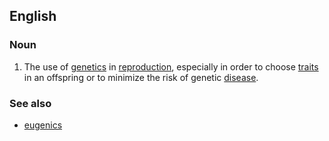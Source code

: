 ==English==
{{wikipedia}}

===Noun===
{{en-noun|-}}

# {{context|biology|genetics|lang=en}} The use of [[genetics]] in [[reproduction]], especially in order to choose [[trait]]s in an offspring or to minimize the risk of genetic [[disease]].

===See also===
*[[eugenics]]